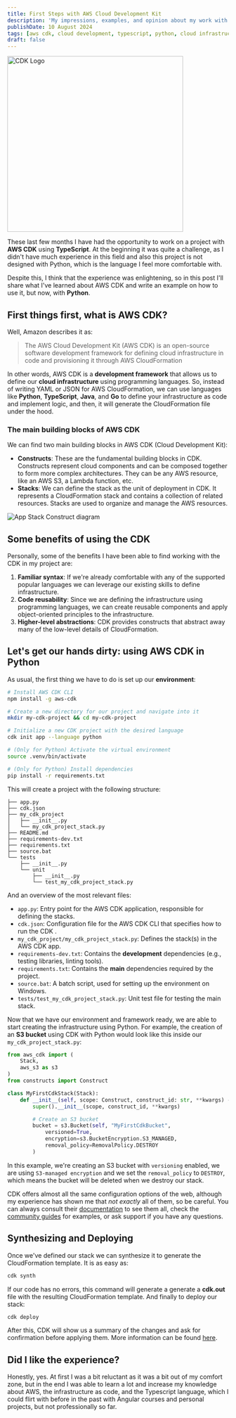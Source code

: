 ```yaml
---
title: First Steps with AWS Cloud Development Kit
description: 'My impressions, examples, and opinion about my work with AWS Cloud Development Kit'
publishDate: 10 August 2024
tags: [aws cdk, cloud development, typescript, python, cloud infrastructure, aws tools, programming, infrastructure as code, devops, software development]
draft: false
---
```


<div className="flex justify-center">
    <Image src={logo} alt="CDK Logo" width="400px"/>
</div>

These last few months I have had the opportunity to work on a project with **AWS CDK** using **TypeScript**. At the beginning it was quite a challenge, as I didn't have much experience in this field and also this project is not designed with Python, which is the language I feel more comfortable with. 

Despite this, I think that the experience was enlightening, so in this post I'll share what I've learned about AWS CDK and write an example on how to use it, but now, with **Python**.

## First things first, what is AWS CDK?

Well, Amazon describes it as:

> The AWS Cloud Development Kit (AWS CDK) is an open-source software development framework for defining cloud infrastructure in code and provisioning it through AWS CloudFormation

In other words, AWS CDK is a **development framework** that allows us to define our **cloud infrastructure** using programming languages. So, instead of writing YAML or JSON for AWS CloudFormation, we can use languages like **Python**, **TypeScript**, **Java**, and **Go** to define your infrastructure as code and implement logic, and then, it will generate the CloudFormation file under the hood.

### The main building blocks of AWS CDK

We can find two main building blocks in AWS CDK (Cloud Development Kit):

- **Constructs**: These are the fundamental building blocks in CDK. Constructs represent cloud components and can be composed together to form more complex architectures. They can be any AWS resource, like an AWS S3, a Lambda function, etc.
- **Stacks**: We can define the stack as the unit of deployment in CDK. It represents a CloudFormation stack and contains a collection of related resources. Stacks are used to organize and manage the AWS resources.

<div className="flex justify-center">
    <Image src={picture} alt="App Stack Construct diagram"/>
</div>

## Some benefits of using the CDK

Personally, some of the benefits I have been able to find working with the CDK in my project are:

1. **Familiar syntax**: If we're already comfortable with any of the supported popular languages we can leverage our existing skills to define infrastructure.
2. **Code reusability**: Since we are defining the infrastructure using programming languages, we can create reusable components and apply object-oriented principles to the infrastructure.
3. **Higher-level abstractions**: CDK provides constructs that abstract away many of the low-level details of CloudFormation.

## Let's get our hands dirty: using AWS CDK in Python

As usual, the first thing we have to do is set up our **environment**:

```bash
# Install AWS CDK CLI
npm install -g aws-cdk

# Create a new directory for our project and navigate into it
mkdir my-cdk-project && cd my-cdk-project

# Initialize a new CDK project with the desired language
cdk init app --language python

# (Only for Python) Activate the virtual environment
source .venv/bin/activate

# (Only for Python) Install dependencies
pip install -r requirements.txt
```

This will create a project with the following structure:

```
├── app.py
├── cdk.json
├── my_cdk_project
│   ├── __init__.py
│   └── my_cdk_project_stack.py
├── README.md
├── requirements-dev.txt
├── requirements.txt
├── source.bat
└── tests
    ├── __init__.py
    └── unit
        ├── __init__.py
        └── test_my_cdk_project_stack.py
```

And an overview of the most relevant files:
- `app.py`: Entry point for the AWS CDK application, responsible for defining the stacks.
- `cdk.json`: Configuration file for the AWS CDK CLI that specifies how to run the CDK .
- `my_cdk_project/my_cdk_project_stack.py`: Defines the stack(s) in the AWS CDK app.
- `requirements-dev.txt`: Contains the **development** dependencies (e.g., testing libraries, linting tools).
- `requirements.txt`: Contains the **main** dependencies required by the project.
- `source.bat`: A batch script, used for setting up the environment on Windows.
- `tests/test_my_cdk_project_stack.py`: Unit test file for testing the main stack.

Now that we have our environment and framework ready, we are able to start creating the infrastructure using Python. For example, the creation of an **S3 bucket** using CDK with Python would look like this inside our `my_cdk_project_stack.py`:

```python
from aws_cdk import (
    Stack,
    aws_s3 as s3
)
from constructs import Construct

class MyFirstCdkStack(Stack):
    def __init__(self, scope: Construct, construct_id: str, **kwargs) -> None:
        super().__init__(scope, construct_id, **kwargs)

        # Create an S3 bucket
        bucket = s3.Bucket(self, "MyFirstCdkBucket",
            versioned=True,
            encryption=s3.BucketEncryption.S3_MANAGED,
            removal_policy=RemovalPolicy.DESTROY
        )
```

In this example, we're creating an S3 bucket with ``versioning`` enabled, we are using ``S3-managed encryption`` and we set the `removal_policy` to `DESTROY`, which means the bucket will be deleted when we destroy our stack.

CDK offers almost all the same configuration options of the web, although my experience has shown me that *not exactly* all of them, so be careful. You can always consult their [documentation](https://docs.aws.amazon.com/cdk/api/v2/docs/aws-cdk-lib.aws_s3.Bucket.html) to see them all, check the [community guides](https://community.aws/content/2c0AHVvV6uQC9FY1HJCx8WXU3Ho/deploy-s3-bucket-with-cloudfront-using-aws-cdk) for examples, or ask support if you have any questions.

## Synthesizing and Deploying

Once we've defined our stack we can synthesize it to generate the CloudFormation template. It is as easy as:

```bash
cdk synth
```

If our code has no errors, this command will generate a generate a **cdk.out** file with the resulting CloudFormation template. And finally to deploy our stack:

```bash
cdk deploy
```

After this, CDK will show us a summary of the changes and ask for confirmation before applying them. More information can be found [here](https://docs.aws.amazon.com/cdk/v2/guide/home.html).

## Did I like the experience?

Honestly, yes. At first I was a bit reluctant as it was a bit out of my comfort zone, but in the end I was able to learn a lot and increase my knowledge about AWS, the infrastructure as code, and the Typescript language, which I could flirt with before in the past with Angular courses and personal projects, but not professionally so far.